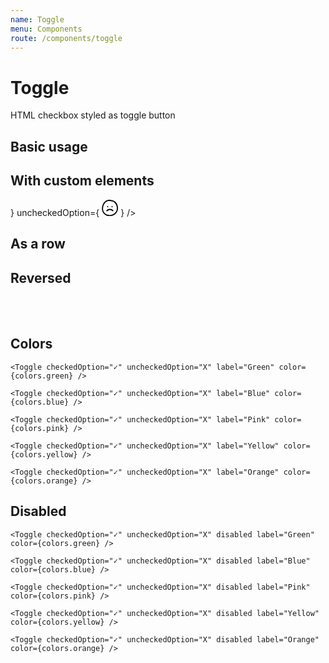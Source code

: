 ```yaml
---
name: Toggle
menu: Components
route: /components/toggle
---
```



# Toggle

HTML checkbox styled as toggle button

<PropsTable of={Toggle} />

## Basic usage

<Playground>
  <Toggle label="Toggle" checkedOption="On" uncheckedOption="Off" />
</Playground>

## With custom elements

<Playground>
  <Toggle
    label="Reaction: "
    checkedOption={
      <svg
        xmlns="http://www.w3.org/2000/svg"
        width="26.276"
        height="26.276"
        viewBox="0 0 467.276 467.276"
      >
        <path d="M379.281 51.144C348.254 24.297 309.565 13.46 269.577 8.672 163.068-25.3 68.062 44.959 26.578 142.38c-44.714 105.002-23.44 222.217 73.516 287.698 98.985 66.846 235.019 39.369 310.95-48.627 82.979-96.177 62.495-248.732-31.763-330.307zM196.847 432.703C140.695 424.71 86.21 390.16 57.756 340.898c-25.438-44.047-25.225-99.203-13.822-147.312 17.529-73.96 70.568-140.71 139.888-156.686.104.005.19.035.295.035 24.95.739 51.292.782 77.046 3.567 2.438.764 4.88 1.523 7.332 2.42 4.062 1.48 7.612 1.29 10.588.071 27.781 4.677 54.313 13.579 76.951 31.392 50.079 39.405 76.479 110.461 75.032 172.696-2.712 117.308-123.101 201.435-234.219 185.622z" />
        <path d="M169.276 211.913c23.28 0 23.28-36.104 0-36.104-23.277-.001-23.277 36.104 0 36.104zM293.833 213.715c23.277 0 23.277-36.102 0-36.102-23.282 0-23.282 36.102 0 36.102zM302.731 274.966c-43.25 42.975-99.046 38.689-142.352-1.808-16.98-15.879-42.566 9.598-25.529 25.532 57.625 53.893 136.062 58.787 193.407 1.802 16.535-16.427-9.003-41.948-25.526-25.526z" />
      </svg>
    }
    uncheckedOption={
      <svg
        xmlns="http://www.w3.org/2000/svg"
        width="26.276"
        height="26.276"
        viewBox="0 0 467.276 467.276"
      >
        <path d="M379.284 51.144C348.258 24.297 309.568 13.46 269.579 8.672 163.069-25.3 68.062 44.959 26.578 142.38c-44.712 105.002-23.435 222.217 73.516 287.698 98.98 66.846 235.022 39.369 310.942-48.627 82.985-96.177 62.505-248.732-31.752-330.307zM196.853 432.703c-56.157-7.993-110.636-42.543-139.091-91.805-25.438-44.047-25.225-99.203-13.82-147.312 17.527-73.96 70.566-140.71 139.886-156.686.104.005.193.035.297.035 24.943.739 51.291.782 77.045 3.567 2.438.764 4.875 1.523 7.333 2.42 4.058 1.48 7.611 1.29 10.582.071 27.787 4.677 54.319 13.579 76.957 31.392 50.079 39.405 76.479 110.461 75.032 172.696-2.721 117.308-123.1 201.435-234.221 185.622z" />
        <path d="M169.279 211.913c23.28 0 23.28-36.104 0-36.104-23.28-.001-23.28 36.104 0 36.104zM293.832 213.715c23.287 0 23.287-36.102 0-36.102-23.277 0-23.277 36.102 0 36.102zM134.855 300.254c-17.034 15.935 8.549 41.411 25.532 25.527 43.302-40.497 99.102-44.783 142.351-1.803 16.524 16.422 42.062-9.1 25.527-25.532-57.345-56.979-135.789-52.074-193.41 1.808z" />
      </svg>
    }
  />
</Playground>

## As a row

<Playground>
  <Toggle
    label="Toggle"
    checkedOption="Enabled"
    uncheckedOption="Disabled"
    row
  />
</Playground>

## Reversed

<Playground>
  <Toggle label="please!" checkedOption="Yes" uncheckedOption="No" reverse />
  <br />
  <br />
  <Toggle
    label="please!"
    checkedOption="Yes"
    uncheckedOption="No"
    reverse
    row
  />
</Playground>

## Colors

<Playground>
  <div
    style={{
      display: "flex",
      justifyContent: "space-between",
      marginBottom: "40px"
    }}
  >
    <Toggle checkedOption="✓" uncheckedOption="X" label="Red" color={colors.red} />

    <Toggle checkedOption="✓" uncheckedOption="X" label="Green" color={colors.green} />

    <Toggle checkedOption="✓" uncheckedOption="X" label="Blue" color={colors.blue} />

    <Toggle checkedOption="✓" uncheckedOption="X" label="Pink" color={colors.pink} />

    <Toggle checkedOption="✓" uncheckedOption="X" label="Yellow" color={colors.yellow} />

    <Toggle checkedOption="✓" uncheckedOption="X" label="Orange" color={colors.orange} />

  </div>
</Playground>

## Disabled

<Playground>
  <div
    style={{
      display: "flex",
      justifyContent: "space-between",
      marginBottom: "40px"
    }}
  >
    <Toggle checkedOption="✓" uncheckedOption="X" disabled label="Red" color={colors.red} />

    <Toggle checkedOption="✓" uncheckedOption="X" disabled label="Green" color={colors.green} />

    <Toggle checkedOption="✓" uncheckedOption="X" disabled label="Blue" color={colors.blue} />

    <Toggle checkedOption="✓" uncheckedOption="X" disabled label="Pink" color={colors.pink} />

    <Toggle checkedOption="✓" uncheckedOption="X" disabled label="Yellow" color={colors.yellow} />

    <Toggle checkedOption="✓" uncheckedOption="X" disabled label="Orange" color={colors.orange} />

  </div>

  <Toggle checkedOption="true" uncheckedOption="false" label="Toggle" disabled />
</Playground>
